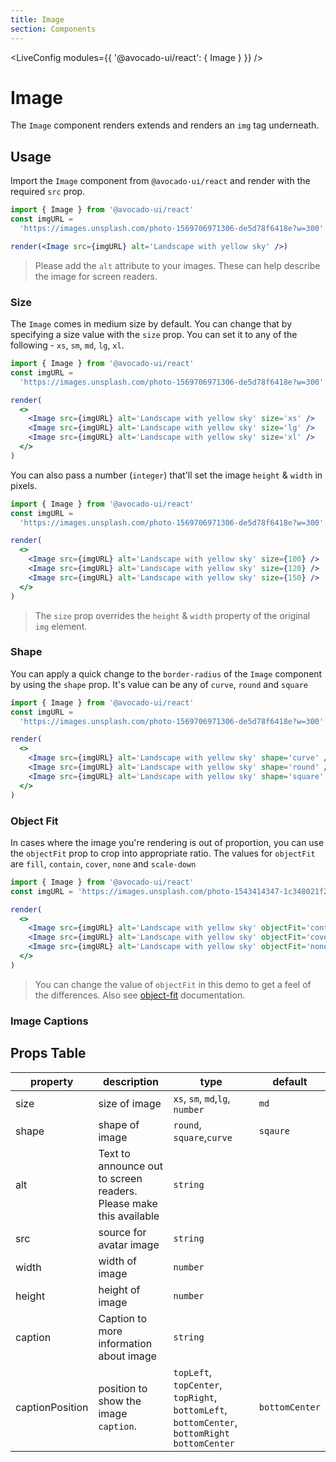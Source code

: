 ```yaml
---
title: Image
section: Components
---
```



<!-- Define `@avocado-ui/react` module as `{ Image }` -->

<LiveConfig modules={{ '@avocado-ui/react': { Image } }} />

# Image

The `Image` component renders extends and renders an `img` tag underneath.

## Usage

Import the `Image` component from `@avocado-ui/react` and render with the required `src` prop.

```jsx live noInline
import { Image } from '@avocado-ui/react'
const imgURL =
  'https://images.unsplash.com/photo-1569706971306-de5d78f6418e?w=300'

render(<Image src={imgURL} alt='Landscape with yellow sky' />)
```

> Please add the `alt` attribute to your images. These can help describe the image for screen readers.

### Size

The `Image` comes in medium size by default. You can change that by specifying a size value with the `size` prop. You can set it to any of the following - `xs`, `sm`, `md`, `lg`, `xl`.

```jsx live noInline
import { Image } from '@avocado-ui/react'
const imgURL =
  'https://images.unsplash.com/photo-1569706971306-de5d78f6418e?w=300'

render(
  <>
    <Image src={imgURL} alt='Landscape with yellow sky' size='xs' />
    <Image src={imgURL} alt='Landscape with yellow sky' size='lg' />
    <Image src={imgURL} alt='Landscape with yellow sky' size='xl' />
  </>
)
```

You can also pass a number (`integer`) that'll set the image `height` & `width` in pixels.

```jsx live noInline
import { Image } from '@avocado-ui/react'
const imgURL =
  'https://images.unsplash.com/photo-1569706971306-de5d78f6418e?w=300'

render(
  <>
    <Image src={imgURL} alt='Landscape with yellow sky' size={100} />
    <Image src={imgURL} alt='Landscape with yellow sky' size={120} />
    <Image src={imgURL} alt='Landscape with yellow sky' size={150} />
  </>
)
```

> The `size` prop overrides the `height` & `width` property of the original `img` element.

### Shape

You can apply a quick change to the `border-radius` of the `Image` component by using the `shape` prop. It's value can be any of `curve`, `round` and `square`

```jsx live noInline
import { Image } from '@avocado-ui/react'
const imgURL =
  'https://images.unsplash.com/photo-1569706971306-de5d78f6418e?w=300'

render(
  <>
    <Image src={imgURL} alt='Landscape with yellow sky' shape='curve' />
    <Image src={imgURL} alt='Landscape with yellow sky' shape='round' />
    <Image src={imgURL} alt='Landscape with yellow sky' shape='square' />
  </>
)
```

### Object Fit

In cases where the image you're rendering is out of proportion, you can use the `objectFit` prop to crop into appropriate ratio. The values for `objectFit` are `fill`, `contain`, `cover`, `none` and `scale-down`

```jsx live noInline
import { Image } from '@avocado-ui/react'
const imgURL = 'https://images.unsplash.com/photo-1543414347-1c348021f279?w=300'

render(
  <>
    <Image src={imgURL} alt='Landscape with yellow sky' objectFit='contain' />
    <Image src={imgURL} alt='Landscape with yellow sky' objectFit='cover' />
    <Image src={imgURL} alt='Landscape with yellow sky' objectFit='none' />
  </>
)
```

> You can change the value of `objectFit` in this demo to get a feel of the differences. Also see [object-fit](https://developer.mozilla.org/en-US/docs/Web/CSS/object-fit) documentation.

### Image Captions

## Props Table

| property        | description                                                        | type                                                                                           | default        |
| --------------- | ------------------------------------------------------------------ | ---------------------------------------------------------------------------------------------- | -------------- |
| size            | size of image                                                      | `xs`, `sm`, `md`,`lg`, `number`                                                                | `md`           |
| shape           | shape of image                                                     | `round`, `square`,`curve`                                                                      | `sqaure`       |
| alt             | Text to announce out to screen readers. Please make this available | `string`                                                                                       |                |
| src             | source for avatar image                                            | `string`                                                                                       |                |
| width           | width of image                                                     | `number`                                                                                       |                |
| height          | height of image                                                    | `number`                                                                                       |                |
| caption         | Caption to more information about image                            | `string`                                                                                       |                |
| captionPosition | position to show the image `caption`.                              | `topLeft`, `topCenter`, `topRight`, `bottomLeft`, `bottomCenter`, `bottomRight` `bottomCenter` | `bottomCenter` |
